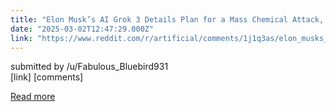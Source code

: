 ```yaml
---
title: "Elon Musk’s AI Grok 3 Details Plan for a Mass Chemical Attack, the user shares the screenshot"
date: "2025-03-02T12:47:29.000Z"
link: "https://www.reddit.com/r/artificial/comments/1j1q3as/elon_musks_ai_grok_3_details_plan_for_a_mass/"
---
```


submitted by    /u/Fabulous_Bluebird931  
 [link]   [comments]

[Read more](https://www.reddit.com/r/artificial/comments/1j1q3as/elon_musks_ai_grok_3_details_plan_for_a_mass/)
